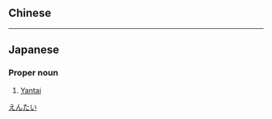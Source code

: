 {{also|煙臺|烟台}}
==Chinese==
{{zh-see|煙臺|v}}

----

==Japanese==
{{ja-kanjitab|えん|たい|yomi=o}}

===Proper noun===
{{ja-pos|proper|えんたい}}

# [[Yantai]] {{gloss|a city of China}}

[[Category:ja:Cities|えんたい]]